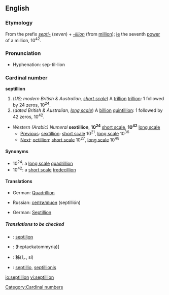 {{see|Septillion}}
==English==

===Etymology===
From the prefix ''[[septi-]]'' (''seven'') + ''[[-illion]]'' (from [[million]]); [[ie]] the seventh [[power]] of a million, 10<sup>42</sup>.

===Pronunciation===
{{rfap}}
*Hyphenation: sep-til-lion
*:{{rhymes|ɪljən}}

===Cardinal number===
'''septillion'''

# (''US; modern British & Australian, [[w:Long and short scales|short scale]]'') A [[trillion]] [[trillion]]: 1 followed by 24 zeros, 10<sup>24</sup>.
# (''dated British & Australian, [[w:Long and short scales|long scale]]'') A [[billion]] [[quintillion]]: 1 followed by 42 zeros, 10<sup>42</sup>.

*''Western (Arabic) Numeral'' '''sextillion''', '''10<sup>24</sup>''' [[w:Long and short scales|short scale]], '''10<sup>42</sup>''' [[w:Long and short scales|long scale]]
**[[Previous]]: [[sextillion]]: [[w:Long and short scales|short scale]] 10<sup>21</sup>, [[w:Long and short scales|long scale]] 10<sup>36</sup>
**[[Next]]: [[octillion]]: [[w:Long and short scales|short scale]] 10<sup>27</sup>, [[w:Long and short scales|long scale]] 10<sup>48</sup>

====Synonyms====
*10<sup>24</sup>: a [[w:Long and short scales|long scale]] [[quadrillion]]
*10<sup>42</sup>: a [[w:Long and short scales|short scale]] [[tredecillion]]

====Translations====
{{trans-top|a trillion trillion, 10<sup>24</sup>}}
*German: [[Quadrillion]] {{f}}
{{trans-mid}}
*Russian: [[септиллион]] (septillión) {{m}}
{{trans-bottom}}

{{trans-top|a billion quintillion, 10<sup>42</sup>}}
*German: [[Septillion]] {{f}}
{{trans-mid}}
{{trans-bottom}}

=====Translations to be checked=====
{{checktrans}}
*{{ttbc|Estonian}}: [[septiljon]]
*{{ttbc|Greek}}: (heptaekatommyria)]
*{{ttbc|Japanese}}: 秭(し, si)
*{{ttbc|Latin}}: [[septillio]], [[septillionis]]

[[Category:Cardinal numbers]]

[[io:septillion]]
[[vi:septillion]]